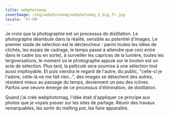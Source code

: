 ```yaml
---
title: webphotomag
coverImage: /img/webphotomag/webphotomag_2_big_fr.jpg
locale: 'fr-FR'
---
```


Je crois que la photographie est un processus de distillation. Le photographe
déambule dans la réalité, sensible au potentiel d'images. Le premier stade
de sélection est le déclencheur : parmi toutes les idées de clichés, les essais
de cadrage, le temps passé à attendre que ceci entre dans le cadre (ou en sorte),
à surveiller les caprices de la lumière, toutes les tergiversations, le moment
où le photographe appuie sur le bouton est un acte de sélection. Plus tard, la
pellicule sera soumise à une sélection tout aussi impitoyable. Et puis viendra
le regard de l'autre, du public, "celle-ci je l'adore, celle-là ne me fait
rien...", des images se détachent des autres, résistent mieux au passage du
temps, deviennent un peu des icônes. Parfois une oeuvre émerge de ce processus
d'élimination, de distillation.

Quand j'ai créé webphotomag, l'idée était d'appliquer ce principe aux photos que
je voyais passer sur les sites de partage. Réunir des travaux remarquables, les
sortir du melting pot, les faire apparaître.
